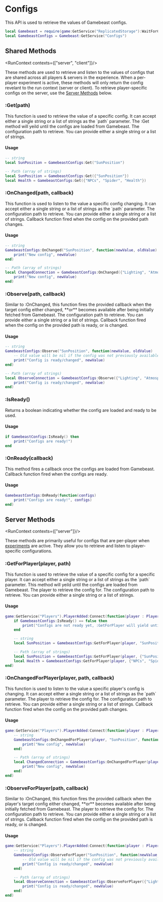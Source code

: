 
# Configs

This API is used to retrieve the values of Gamebeast configs.

```lua
local Gamebeast = require(game:GetService("ReplicatedStorage"):WaitForChild("Gamebeast"))
local GamebeastConfigs = Gamebeast:GetService("Configs")
```

## Shared Methods
<RunContext contexts={["server", "client"]}/>

These methods are used to retrieve and listen to the values of configs that are shared across all players & servers in the experience. When a per-player experiment is active, these methods will only return the config revelant to the run context (server or client).
To retrieve player-specific configs on the server, use the [Server Methods](#server-methods) below.

### :Get(path)
<ReturnType type="{[string] : any} | any"/>
This function is used to retrieve the value of a specific config. It can accept either a single string or a list of strings as the `path` parameter. 
The :Get method will yeild until the configs are loaded from Gamebeast.

<ParameterList>
    <Parameter name="path" type="string | {string}">
        The configuration path to retrieve. You can provide either a single string or a list of strings.
    </Parameter>
</ParameterList>

#### Usage 
```lua
-- string
local SunPosition = GamebeastConfigs:Get("SunPosition")

-- Path (array of strings)
local SunPosition = GamebeastConfigs:Get({"SunPosition"})
local Health = GamebeastConfigs:Get({"NPCs", "Spider", "Health"})
```

### :OnChanged(path, callback)
<ReturnType type="RBXScriptSignal"/>
This function is used to listen to the value a specific config changing. It can accept either a single string or a list of strings as the `path` parameter. 

<ParameterList name="Parameters">
    <Parameter name="path" type="string | {string}">
        The configuration path to retrieve. You can provide either a single string or a list of strings.
    </Parameter>
    <Parameter name="callback" type="(newValue : any, oldValue : any) -> ()">
        Callback function fired when the config on the provided path changes.
    </Parameter>
</ParameterList>

#### Usage
```lua
-- string
GamebeastConfigs:OnChanged("SunPosition", function(newValue, oldValue)
    print("New config", newValue)
end)

-- Path (array of strings)
local ChangedConnection = GamebeastConfigs:OnChanged({"Lighting", "Atmosphere"}, function(newValue, oldValue)
    print("New config", newValue)
end)
```

### :Observe(path, callback)
<ReturnType type="RBXScriptSignal"/>
Similar to :OnChanged, this function fires the provided callback when the target config either changed, **or** becomes available after being initially fetched from Gamebeast. 

<ParameterList name="Parameters">
    <Parameter name="path" type="string | {string}">
        The configuration path to retrieve. You can provide either a single string or a list of strings.
    </Parameter>
    <Parameter name="callback" type="(newValue : any, oldValue : any) -> ()">
        Callback function fired when the config on the provided path is ready, or is changed.
    </Parameter>
</ParameterList>

#### Usage
```lua
-- string
GamebeastConfigs:Observe("SunPosition", function(newValue, oldValue)
    -- Old value will be nil if the config was not previously available
    print("Config is ready/changed", newValue)
end)

-- Path (array of strings)
local ObserveConnection = GamebeastConfigs:Observe({"Lighting", "Atmosphere"}, function(newValue, oldValue)
    print("Config is ready/changed", newValue)
end)
```

### :IsReady()
<ReturnType type="boolean"/>

Returns a boolean indicating whether the config are loaded and ready to be used.

#### Usage
```lua
if GamebeastConfigs:IsReady() then
    print("Configs are ready!")
end
```

### :OnReady(callback)
<ReturnType type="RBXScriptSignal"/>
This method fires a callback once the configs are loaded from Gamebeast.

<ParameterList name="Parameters">
    <Parameter name="callback" type="(configs : any) -> ()">
        Callback function fired when the configs are ready.
    </Parameter>
</ParameterList>

#### Usage
```lua
GamebeastConfigs:OnReady(function(configs)
    print("Configs are ready!", configs)
end)
```

## Server Methods
<RunContext contexts={["server"]}/>

These methods are primarily useful for configs that are per-player when [experiments](/Roblox/Experiments) are active. They allow you to retrieve and listen to player-specific configurations.

### :GetForPlayer(player, path)
<ReturnType type="{[string] : any} | any"/>
This function is used to retrieve the value of a specific config for a specific player. It can accept either a single string or a list of strings as the `path` parameter. 
This method will yeild until the configs are loaded from Gamebeast.

<ParameterList>
    <Parameter name="player" type="Player">
        The player to retrieve the config for.
    </Parameter>
    <Parameter name="path" type="string | {string}">
        The configuration path to retrieve. You can provide either a single string or a list of strings.
    </Parameter>
</ParameterList>

#### Usage 
```lua
game:GetService("Players").PlayerAdded:Connect(function(player : Player)
    if GamebeastConfigs:IsReady() == false then
        print("Configs are not ready yet, :GetForPlayer will yield until they are ready.")
    end

    -- string
    local SunPosition = GamebeastConfigs:GetForPlayer(player, "SunPosition")

    -- Path (array of strings)
    local SunPosition = GamebeastConfigs:GetForPlayer(player, {"SunPosition"})
    local Health = GamebeastConfigs:GetForPlayer(player, {"NPCs", "Spider", "Health"})
end)
```

### :OnChangedForPlayer(player, path, callback)
<ReturnType type="RBXScriptSignal"/>
This function is used to listen to the value a specific player's config is changing. It can accept either a single string or a list of strings as the `path` parameter. 

<ParameterList name="Parameters">
    <Parameter name="player" type="Player">
        The player to retrieve the config for.
    </Parameter>
    <Parameter name="path" type="string | {string}">
        The configuration path to retrieve. You can provide either a single string or a list of strings.
    </Parameter>
    <Parameter name="callback" type="(newValue : any, oldValue : any) -> ()">
        Callback function fired when the config on the provided path changes.
    </Parameter>
</ParameterList>

#### Usage

```lua
game:GetService("Players").PlayerAdded:Connect(function(player : Player)
    -- string
    GamebeastConfigs:OnChangedForPlayer(player, "SunPosition", function(newValue, oldValue)
        print("New config", newValue)
    end)

    -- Path (array of strings)
    local ChangedConnection = GamebeastConfigs:OnChangedForPlayer(player, {"Lighting", "Atmosphere"}, function(newValue, oldValue)
        print("New config", newValue)
    end)
end)
```

### :ObserveForPlayer(path, callback)
<ReturnType type="RBXScriptSignal"/>
Similar to :OnChanged, this function fires the provided callback when the player's target config either changed, **or** becomes available after being initially fetched from Gamebeast. 

<ParameterList name="Parameters">
    <Parameter name="player" type="Player">
        The player to retrieve the config for.
    </Parameter>
    <Parameter name="path" type="string | {string}">
        The configuration path to retrieve. You can provide either a single string or a list of strings.
    </Parameter>
    <Parameter name="callback" type="(newValue : any, oldValue : any) -> ()">
        Callback function fired when the config on the provided path is ready, or is changed.
    </Parameter>
</ParameterList>

#### Usage
```lua
game:GetService("Players").PlayerAdded:Connect(function(player : Player)
    -- string
    GamebeastConfigs:ObserveForPlayer("SunPosition", function(newValue, oldValue)
        -- Old value will be nil if the config was not previously available
        print("Config is ready/changed", newValue)
    end)

    -- Path (array of strings)
    local ObserveConnection = GamebeastConfigs:ObserveForPlayer({"Lighting", "Atmosphere"}, function(newValue, oldValue)
        print("Config is ready/changed", newValue)
    end)
end)

```